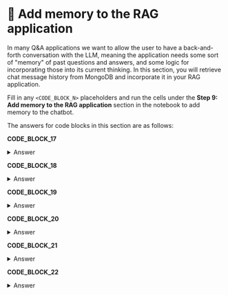 # 👐 Add memory to the RAG application

In many Q&A applications we want to allow the user to have a back-and-forth conversation with the LLM, meaning the application needs some sort of "memory" of past questions and answers, and some logic for incorporating those into its current thinking. In this section, you will retrieve chat message history from MongoDB and incorporate it in your RAG application.

Fill in any `<CODE_BLOCK_N>` placeholders and run the cells under the **Step 9: Add memory to the RAG application** section in the notebook to add memory to the chatbot.

The answers for code blocks in this section are as follows:

**CODE_BLOCK_17**

<details>
<summary>Answer</summary>
<div>
```python
history_collection.create_index("session_id")
```
</div>
</details>

**CODE_BLOCK_18**

<details>
<summary>Answer</summary>
<div>
```python
history_collection.insert_one(message)
```
</div>
</details>

**CODE_BLOCK_19**

<details>
<summary>Answer</summary>
<div>
```python
history_collection.find({"session_id": session_id}).sort("timestamp", 1)
```
</div>
</details>

**CODE_BLOCK_20**

<details>
<summary>Answer</summary>
<div>
```python
retrieve_session_history(session_id)
```
</div>
</details>

**CODE_BLOCK_21**

<details>
<summary>Answer</summary>
<div>
```python
{"role": "user", "content": user_query}
```
</div>
</details>

**CODE_BLOCK_22**

<details>
<summary>Answer</summary>
<div>
```python
store_chat_message(session_id, "user", user_query)
store_chat_message(session_id, "assistant", answer)
```
</div>
</details>